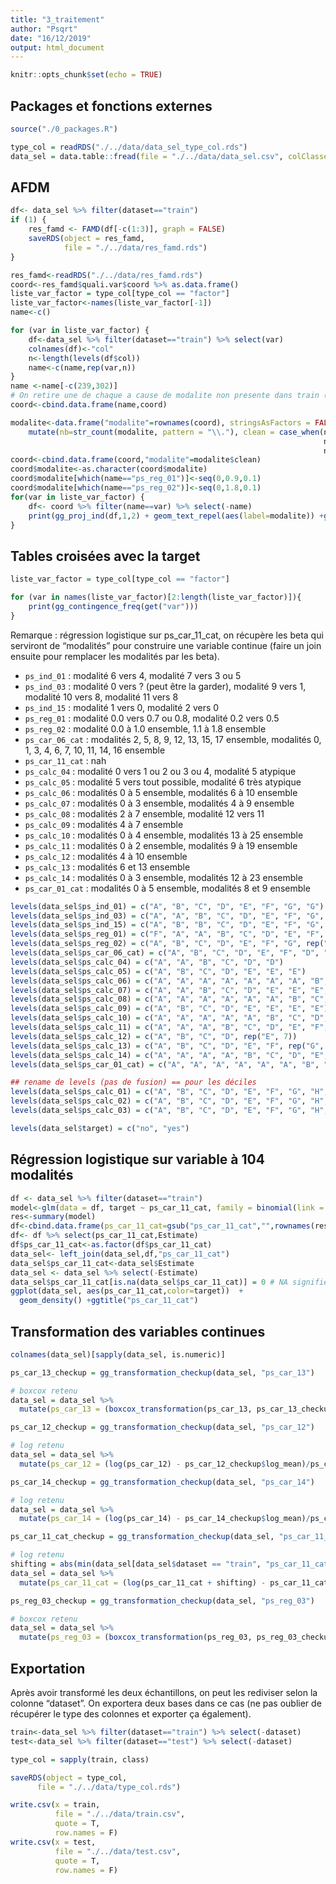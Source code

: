 ```yaml
---
title: "3_traitement"
author: "Psqrt"
date: "16/12/2019"
output: html_document
---
```


```r
knitr::opts_chunk$set(echo = TRUE)
```

## Packages et fonctions externes

```r
source("./0_packages.R")
```

```r
type_col = readRDS("./../data/data_sel_type_col.rds")
data_sel = data.table::fread(file = "./../data/data_sel.csv", colClasses = type_col) %>% as.data.frame()
```

## AFDM

```r
df<- data_sel %>% filter(dataset=="train")
if (1) {
    res_famd <- FAMD(df[-c(1:3)], graph = FALSE)
    saveRDS(object = res_famd,
            file = "./../data/res_famd.rds")
}
```


```r
res_famd<-readRDS("./../data/res_famd.rds")
coord<-res_famd$quali.var$coord %>% as.data.frame()
liste_var_factor = type_col[type_col == "factor"]
liste_var_factor<-names(liste_var_factor[-1])
name<-c()

for (var in liste_var_factor) {
    df<-data_sel %>% filter(dataset=="train") %>% select(var) 
    colnames(df)<-"col"
    n<-length(levels(df$col))
    name<-c(name,rep(var,n))
}
name <-name[-c(239,302)]
# On retire une de chaque a cause de modalite non presente dans train (ps_calc_06 et ps_calc_11)
coord<-cbind.data.frame(name,coord) 

modalite<-data.frame("modalite"=rownames(coord), stringsAsFactors = FALSE) %>%
    mutate(nb=str_count(modalite, pattern = "\\."), clean = case_when(nb == 0 ~ gsub("X","",modalite),
                                                                      nb == 1 ~ str_extract(modalite, regex("(?<=X)[0-9]*")),
                                                                      nb == 2 ~ str_extract(modalite, regex("(?<=X)[0-9]*\\.[0-9]*"))))
coord<-cbind.data.frame(coord,"modalite"=modalite$clean)
coord$modalite<-as.character(coord$modalite)
coord$modalite[which(name=="ps_reg_01")]<-seq(0,0.9,0.1)
coord$modalite[which(name=="ps_reg_02")]<-seq(0,1.8,0.1)
for(var in liste_var_factor) {
    df<- coord %>% filter(name==var) %>% select(-name)
    print(gg_proj_ind(df,1,2) + geom_text_repel(aes(label=modalite)) +ggtitle(var))
}
```


## Tables croisées avec la target

```r
liste_var_factor = type_col[type_col == "factor"]
```

```r
for (var in names(liste_var_factor)[2:length(liste_var_factor)]){
    print(gg_contingence_freq(get("var")))
}
```

Remarque : régression logistique sur ps_car_11_cat, on récupère les beta qui serviront de "modalités" pour construire une variable continue (faire un join ensuite pour remplacer les modalités par les beta).

* `ps_ind_01` : modalité 6 vers 4, modalité 7 vers 3 ou 5
* `ps_ind_03` : modalité 0 vers ? (peut être la garder), modalité 9 vers 1, modalité 10 vers 8, modalité 11 vers 8
* `ps_ind_15` : modalité 1 vers 0, modalité 2 vers 0
* `ps_reg_01` : modalité 0.0 vers 0.7 ou 0.8, modalité 0.2 vers 0.5
* `ps_reg_02` : modalité 0.0 à 1.0 ensemble, 1.1 à 1.8 ensemble
* `ps_car_06_cat` : modalités 2, 5, 8, 9, 12, 13, 15, 17 ensemble, modalités 0, 1, 3, 4, 6, 7, 10, 11, 14, 16 ensemble
* ` ps_car_11_cat` : nah
* `ps_calc_04` : modalité 0 vers 1 ou 2 ou 3 ou 4, modalité 5 atypique
* `ps_calc_05` : modalité 5 vers tout possible, modalité 6 très atypique
* `ps_calc_06` : modalités 0 à 5 ensemble, modalités 6 à 10 ensemble
* `ps_calc_07` : modalités 0 à 3 ensemble, modalités 4 à 9 ensemble
* `ps_calc_08` : modalités 2 à 7 ensemble, modalité 12 vers 11
* `ps_calc_09` : modalités 4 à 7 ensemble
* `ps_calc_10` : modalités 0 à 4 ensemble, modalités 13 à 25 ensemble
* `ps_calc_11` : modalités 0 à 2 ensemble, modalités 9 à 19 ensemble
* `ps_calc_12` : modalités 4 à 10 ensemble
* `ps_calc_13` : modalités 6 et 13 ensemble
* `ps_calc_14` : modalités 0 à 3 ensemble, modalités 12 à 23 ensemble
* `ps_car_01_cat` : modalités 0 à 5 ensemble, modalités 8 et 9 ensemble


```r
levels(data_sel$ps_ind_01) = c("A", "B", "C", "D", "E", "F", "G", "G")
levels(data_sel$ps_ind_03) = c("A", "A", "B", "C", "D", "E", "F", "G", "H", "I", "I", "I")
levels(data_sel$ps_ind_15) = c("A", "B", "B", "C", "D", "E", "F", "G", "H", "I", "J", "K", "L", "M")
levels(data_sel$ps_reg_01) = c("F", "A", "A", "B", "C", "D", "E", "F", "G", "H")
levels(data_sel$ps_reg_02) = c("A", "B", "C", "D", "E", "F", "G", rep("H", 12))
levels(data_sel$ps_car_06_cat) = c("A", "B", "C", "D", "E", "F", "D", "D", "C", "F", "G", "H", "D", "C", "I", "C", "F", "F")
levels(data_sel$ps_calc_04) = c("A", "A", "B", "C", "D", "D")
levels(data_sel$ps_calc_05) = c("A", "B", "C", "D", "E", "E", "E")
levels(data_sel$ps_calc_06) = c("A", "A", "A", "A", "A", "A", "A", "B", "C", "D", "E")
levels(data_sel$ps_calc_07) = c("A", "A", "B", "C", "D", "E", "E", "E", "E", "E")
levels(data_sel$ps_calc_08) = c("A", "A", "A", "A", "A", "A", "B", "C", "D", "E", "E")
levels(data_sel$ps_calc_09) = c("A", "B", "C", "D", "E", "E", "E", "E")
levels(data_sel$ps_calc_10) = c("A", "A", "A", "A", "A", "B", "C", "D", "E", "F", "G", "H", "I", rep("J", 13))
levels(data_sel$ps_calc_11) = c("A", "A", "A", "B", "C", "D", "E", "F", "G", rep("H", 11))
levels(data_sel$ps_calc_12) = c("A", "B", "C", "D", rep("E", 7))
levels(data_sel$ps_calc_13) = c("A", "B", "C", "D", "E", "F", rep("G", 8))
levels(data_sel$ps_calc_14) = c("A", "A", "A", "A", "B", "C", "D", "E", "F", "G", "H", "I", rep("J", 12))
levels(data_sel$ps_car_01_cat) = c("A", "A", "A", "A", "A", "A", "B", "C", "D", "D", "E", "F")

## rename de levels (pas de fusion) == pour les déciles
levels(data_sel$ps_calc_01) = c("A", "B", "C", "D", "E", "F", "G", "H", "I", "J")
levels(data_sel$ps_calc_02) = c("A", "B", "C", "D", "E", "F", "G", "H", "I", "J")
levels(data_sel$ps_calc_03) = c("A", "B", "C", "D", "E", "F", "G", "H", "I", "J")

levels(data_sel$target) = c("no", "yes")
```


## Régression logistique sur variable à 104 modalités

 
```r
df <- data_sel %>% filter(dataset=="train")
model<-glm(data = df, target ~ ps_car_11_cat, family = binomial(link = logit))
res<-summary(model)
df<-cbind.data.frame(ps_car_11_cat=gsub("ps_car_11_cat","",rownames(res$coefficients)),res$coefficients)
df<- df %>% select(ps_car_11_cat,Estimate)
df$ps_car_11_cat<-as.factor(df$ps_car_11_cat)
data_sel<- left_join(data_sel,df,"ps_car_11_cat")
data_sel$ps_car_11_cat<-data_sel$Estimate
data_sel <- data_sel %>% select(-Estimate)
data_sel$ps_car_11_cat[is.na(data_sel$ps_car_11_cat)] = 0 # NA signifie que la modalité était la modalité de référence, donc coef = 0
ggplot(data_sel, aes(ps_car_11_cat,color=target))  +
  geom_density() +ggtitle("ps_car_11_cat")
```


## Transformation des variables continues

```r
colnames(data_sel)[sapply(data_sel, is.numeric)]
```

```r
ps_car_13_checkup = gg_transformation_checkup(data_sel, "ps_car_13")

# boxcox retenu
data_sel = data_sel %>% 
  mutate(ps_car_13 = (boxcox_transformation(ps_car_13, ps_car_13_checkup$lambda) - ps_car_13_checkup$boxcox_mean)/ps_car_13_checkup$boxcox_std)
```

```r
ps_car_12_checkup = gg_transformation_checkup(data_sel, "ps_car_12")

# log retenu
data_sel = data_sel %>% 
  mutate(ps_car_12 = (log(ps_car_12) - ps_car_12_checkup$log_mean)/ps_car_12_checkup$log_std)
```

```r
ps_car_14_checkup = gg_transformation_checkup(data_sel, "ps_car_14")

# log retenu
data_sel = data_sel %>% 
  mutate(ps_car_14 = (log(ps_car_14) - ps_car_14_checkup$log_mean)/ps_car_14_checkup$log_std)
```

```r
ps_car_11_cat_checkup = gg_transformation_checkup(data_sel, "ps_car_11_cat")

# log retenu
shifting = abs(min(data_sel[data_sel$dataset == "train", "ps_car_11_cat"])) + 1
data_sel = data_sel %>% 
  mutate(ps_car_11_cat = (log(ps_car_11_cat + shifting) - ps_car_11_cat_checkup$log_mean)/ps_car_11_cat_checkup$log_std)
```


```r
ps_reg_03_checkup = gg_transformation_checkup(data_sel, "ps_reg_03")

# boxcox retenu
data_sel = data_sel %>% 
  mutate(ps_reg_03 = (boxcox_transformation(ps_reg_03, ps_reg_03_checkup$lambda) - ps_reg_03_checkup$boxcox_mean)/ps_reg_03_checkup$boxcox_std)
```











## Exportation

Après avoir transformé les deux échantillons, on peut les rediviser selon la colonne "dataset". On exportera deux bases dans ce cas (ne pas oublier de récupérer le type des colonnes et exporter ça également).


```r
train<-data_sel %>% filter(dataset=="train") %>% select(-dataset)
test<-data_sel %>% filter(dataset=="test") %>% select(-dataset)

type_col = sapply(train, class)

saveRDS(object = type_col,
      file = "./../data/type_col.rds")

write.csv(x = train,
          file = "./../data/train.csv",
          quote = T,
          row.names = F)
write.csv(x = test,
          file = "./../data/test.csv",
          quote = T,
          row.names = F)
```

